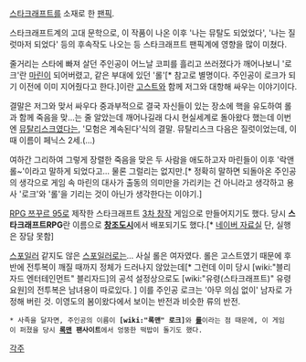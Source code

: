 [[스타크래프트]]를 소재로 한 [[팬픽]].

스타크래프트계의 고대 문학으로, 이 작품이 나온 이후 '나는 뮤탈도 되었었다', '나는 질럿마저 되었다' 등의 후속작도 나오는 등 스타크래프트 팬픽계에 영향을 많이 미쳤다.

줄거리는 스타에 빠져 살던 주인공이 어느날 코피를 흘리고 쓰러졌다가 깨어나보니 '로크'란 [[마린]]이 되어버렸고, 같은 부대에 있던 '롤'[* 참고로 별명이다. 주인공이 로크가 되기 이전에 이미 지어줬다고 한다.]이란 [[고스트]]와 함께 저그와 대항해 싸우는 이야기이다.

결말은 저그와 맞서 싸우다 중과부적으로 결국 자신들이 있는 장소에 핵을 유도하여 롤과 함께 죽음을 맞...는 줄 알았는데 깨어나길래 다시 현실세계로 돌아왔다 했는데 이번엔 [[뮤탈리스크]]였다는, '모험은 계속된다'식의 결말. 뮤탈리스크 다음은 질럿이었는데, 이때 이름이 페닉스 2세.(…)

여하간 그리하여 그렇게 장렬한 죽음을 맞은 두 사람을 애도하고자 마린들이 이후 '락앤롤~'이라고 말하게 되었다고... 물론 그럴리는 없지만.[* 정확히 말하면 되돌아온 주인공의 생각으로 게임 속 마린의 대사가 출동의 의미만을 가리키는 건 아니라고 생각하고 용사 '로크'와 '롤'을 기리는 것이 아닌가 생각한다는 이야기.]

[[RPG 쯔꾸르 95]]로 제작한 스타크래프트 [[3차 창작]] 게임으로 만들어지기도 했다. 당시 '''스타크래프트RPG'''란 이름으로 '''[[창조도시]]'''에서 배포되기도 했다.[* [http://file.naver.com/pc/view.html?fnum=5962&cat=52 네이버 자료실] 단, 실행은 장담 못함]

[[스포일러]] 같지도 않은 [[스포일러]]로는... 사실 롤은 여자였다. 롤은 고스트였기 때문에 후반에 전투복이 깨질 때까지 정체가 드러나지 않았는데[* 그런데 이미 당시 [wiki:"블리자드 엔터테인먼트" 블리자드]의 공석 설정상으로도 [wiki:"유령(스타크래프트)" 유령 요원]의 전투복은 남녀용이 따로있다. ] 이를 주인공 로크는 '아무 의심 없이' 남자로 가정해 버린 것. 이영도의 봄이왔다에서 보이는 반전과 비슷한 류의 반전.

 * 사족을 달자면, 주인공의 이름이 '''[wiki:"록맨" 로크]'''와 '''[[롤]]'''이라는 점 때문에, 이 게임이 퍼졌을 당시 '''[[록맨]] 팬사이트'''에서 엉뚱한 떡밥이 돌기도 했다.

[[각주]]
